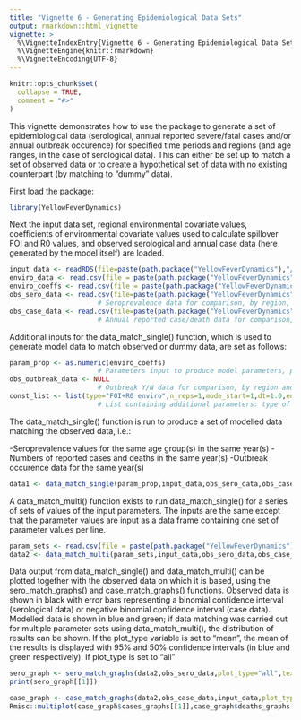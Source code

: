 ```yaml
---
title: "Vignette 6 - Generating Epidemiological Data Sets"
output: rmarkdown::html_vignette
vignette: >
  %\VignetteIndexEntry{Vignette 6 - Generating Epidemiological Data Sets}
  %\VignetteEngine{knitr::rmarkdown}
  %\VignetteEncoding{UTF-8}
---
```


```r
knitr::opts_chunk$set(
  collapse = TRUE,
  comment = "#>"
)
```

This vignette demonstrates how to use the package to generate a set of epidemiological data (serological, annual reported severe/fatal cases and/or annual outbreak occurence) for specified time periods and regions (and age ranges, in the case of serological data). This can either be set up to match a set of observed data or to create a hypothetical set of data with no existing counterpart (by matching to "dummy" data).

First load the package:

```r
library(YellowFeverDynamics)
```

Next the input data set, regional environmental covariate values, coefficients of environmental covariate values used to calculate spillover FOI and R0 values, and observed serological and annual case data (here generated by the model itself) are loaded.

```r
input_data <- readRDS(file=paste(path.package("YellowFeverDynamics"),"/exdata/input_data_example.Rds",sep=""))
enviro_data <- read.csv(file = paste(path.package("YellowFeverDynamics"),"/exdata/enviro_data_example.csv",sep = ""),header = TRUE)
enviro_coeffs <- read.csv(file = paste(path.package("YellowFeverDynamics"),"/exdata/enviro_coeffs_example.csv",sep = ""),header = TRUE)
obs_sero_data <- read.csv(file=paste(path.package("YellowFeverDynamics"),"/exdata/sero_data_example_single.csv",sep=""),header=TRUE)    
                      # Seroprevalence data for comparison, by region, year & age group, in format no. samples/no. positives
obs_case_data <- read.csv(file=paste(path.package("YellowFeverDynamics"),"/exdata/case_data_example_single.csv",sep=""),header=TRUE)    
                      # Annual reported case/death data for comparison, by region and year, in format no. cases/no. deaths
```

Additional inputs for the data_match_single() function, which is used to generate model data to match observed or dummy data, are set as follows:

```r
param_prop <- as.numeric(enviro_coeffs)
                      # Parameters input to produce model parameters, potentially including spillover FOI and R0 by region, severe and fatal case reporting probability
obs_outbreak_data <- NULL
                      # Outbreak Y/N data for comparison, by region and year, in format 0 = no outbreaks, 1 = 1 or more outbreak(s) (here simply set to NULL)
const_list <- list(type="FOI+R0 enviro",n_reps=1,mode_start=1,dt=1.0,enviro_data=enviro_data,R0_fixed_values=NULL,vaccine_efficacy=1.0,p_rep_severe=0.05,p_rep_death=0.1)
                      # List containing additional parameters: type of parameter set used to calculate spillover FOI and R0 (here calculated from environmental covariates), number of repetitions for which to run model and obtain average outputs, environmental covariate data, fixed R0 values by region used when R0 is not a variable, and values of vaccine efficacy and severe and fatal case reporting probability used when these are not variables set via param_prop
```

The data_match_single() function is run to produce a set of modelled data matching the observed data, i.e.:

-Seroprevalence values for the same age group(s) in the same year(s)
-Numbers of reported cases and deaths in the same year(s)
-Outbreak occurence data for the same year(s)

```r
data1 <- data_match_single(param_prop,input_data,obs_sero_data,obs_case_data,obs_outbreak_data,const_list)
```

A data_match_multi() function exists to run data_match_single() for a series of sets of values of the input parameters. The inputs are the same except that the parameter values are input as a data frame containing one set of parameter values per line. 

```r
param_sets <- read.csv(file = paste(path.package("YellowFeverDynamics"),"/exdata/enviro_coeffs_example2.csv",sep = ""),header = TRUE)
data2 <- data_match_multi(param_sets,input_data,obs_sero_data,obs_case_data,obs_outbreak_data,const_list)
```

Data output from data_match_single() and data_match_multi() can be plotted together with the observed data on which it is based, using the sero_match_graphs() and case_match_graphs() functions. Observed data is shown in black with error bars representing a binomial confidence interval (serological data) or negative binomial confidence interval (case data). Modelled data is shown in blue and green; if data matching was carried out for multiple parameter sets using data_match_multi(), the distribution of results can be shown. If the plot_type variable is set to "mean", the mean of the results is displayed with 95% and 50% confidence intervals (in blue and green respectively). If plot_type is set to "all"

```r
sero_graph <- sero_match_graphs(data2,obs_sero_data,plot_type="all",text_size=10,hide_observed=FALSE)
print(sero_graph[[1]])
```

```r
case_graph <- case_match_graphs(data2,obs_case_data,input_data,plot_type="mean",text_size=10,hide_observed=FALSE)
Rmisc::multiplot(case_graph$cases_graphs[[1]],case_graph$deaths_graphs[[1]])
```
